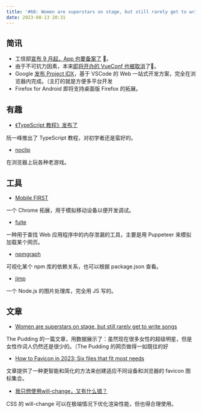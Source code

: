 ```yaml
---
title: '#68: Women are superstars on stage, but still rarely get to write songs'
date: 2023-08-13 20:31
---
```




## 简讯

- 工信部[宣布 9 月起，App 也要备案了](https://www.gov.cn/zhengce/202308/content_6897437.htm) 👀。
- 由于不可抗力因素，本来[即将开办的 VueConf 也被取消](https://vue.w3ctech.com/)了👀。
- Google [发布 Project IDX](https://developers.googleblog.com/2023/08/introducing-project-idx-experiment-to-improve-full-stack-multiplatform-app-development.html)，基于 VSCode 的 Web 一站式开发方案，完全在浏览器内完成。（主打的就是方便多平台开发
- Firefox for Android 即将支持桌面版 Firefox 的拓展。

## 有趣

- [《TypeScript 教程》发布了](https://www.ruanyifeng.com/blog/2023/08/typescript-tutorial.html)

阮一峰推出了 TypeScript 教程，对初学者还是蛮好的。

- [noclip](https://noclip.website/#)

在浏览器上玩各种老游戏。

## 工具

- [Mobile FIRST](https://www.webmobilefirst.com/en/)

一个 Chrome 拓展，用于模拟移动设备以便开发调试。

- [fuite](https://github.com/nolanlawson/fuite)

一种用于查找 Web 应用程序中的内存泄漏的工具，主要是用 Puppeteer 来模拟加载某个网页。

- [npmgraph](https://npmgraph.js.org/)

可视化某个 npm 库的依赖关系，也可以根据 package.json 查看。

- [jimp](https://github.com/jimp-dev/jimp)

一个 Node.js 的图片处理库，完全用 JS 写的。

## 文章

- [Women are superstars on stage, but still rarely get to write songs](https://pudding.cool/2023/07/songwriters/)

The Pudding 的一篇文章，用数据展示了：虽然现在很多女性的超级明星，但是女性作词人仍然还是很少的。（The Pudding 的网页做得一如既往的好

- [How to Favicon in 2023: Six files that fit most needs](https://evilmartians.com/chronicles/how-to-favicon-in-2021-six-files-that-fit-most-needs)

文章提供了一种更智能和简化的方法来创建适应不同设备和浏览器的 favicon 图标集合。

- [我只想使用will-change，又有什么错？](https://juejin.cn/post/7254397517968867365)

CSS 的 will-change 可以在极端情况下优化渲染性能，但也得合理使用。